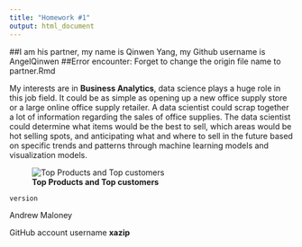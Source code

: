 ```yaml
---
title: "Homework #1"
output: html_document
---
```


##I am his partner, my name is Qinwen Yang, my Github username is AngelQinwen
##Error encounter: Forget to change the origin file name to partner.Rmd


My interests are in **Business Analytics**, data science plays a huge role in this job field.  It could be as simple as opening up a new office supply store or a large online office supply retailer.  A data scientist could scrap together a lot of information regarding the sales of office supplies.  The data scientist could determine what items would be the best to sell, which areas would be hot selling spots, and anticipating what and where to sell in the future based on specific trends and patterns through machine learning models and visualization models. 

![**Top Products and Top customers**](https://s3-ap-south-1.amazonaws.com/av-blog-media/wp-content/uploads/2017/08/23131640/01.png)

```r
version
```


Andrew Maloney

GitHub account username **xazip** 